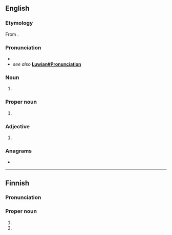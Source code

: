 ==English==

===Etymology===
From {{suffix|en|Luvia|an}}.

===Pronunciation===
* {{IPA|en|/ˈluːviən/}}
* ''see also'' '''[[Luwian#Pronunciation]]'''

===Noun===
{{en-noun}}

# {{alternative form of|en|Luwian}}

===Proper noun===
{{en-proper noun}}

# {{alternative form of|en|Luwian}}

===Adjective===
{{en-adj|-}}

# {{alternative form of|en|Luwian}}

===Anagrams===
* {{anagrams|en|a=ailnuv|unvail}}

----

==Finnish==

===Pronunciation===
{{fi-pronunciation}}

===Proper noun===
{{head|fi|proper noun form}}

# {{fi-form of|case=genitive|pl=singular|Luvia}}
# {{fi-form of|case=accusative|pl=singular|Luvia}}